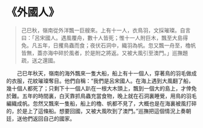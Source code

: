 # 《外國人》

> 己巳秋，嶺南從外洋飄一巨艘來。上有十一人，衣鳥羽，文採璀璨。自言曰：「呂宋國人。遇風覆舟，數十人皆死；惟十一人附巨木，飄至大島得免。凡五年，日攫鳥蟲而食；夜伏石洞中，織羽為帆。忽又飄一舟至，櫓帆皆無，蓋亦海中碎於風者，於是附之將返。又被大風引至澳門。」巡撫題疏，送之還國。

&emsp;&emsp;己巳年秋天，嶺南的海外飄來一隻大船，船上有十一個人，穿著鳥的羽毛做成的衣服，花紋璀璨奪目。他們自稱：“我們是呂宋國人。在海上遇到大風翻了船，幾十個人都死了；只剩下十一個人趴在一根大木頭上，飄到一個大的島上，才倖免於難。五年的時間裏，白天靠抓鳥蟲充當食物，晚上就在石洞裏睡覺，用鳥的羽毛編織成帆。忽然又飄來一隻船，船上的櫓、帆都不見了，大概也是在海裏被風打碎的，於是上了這條船。想要回國，又被大風吹到了澳門。”巡撫把這個情況上奏朝廷，送他們返回自己的國家。
